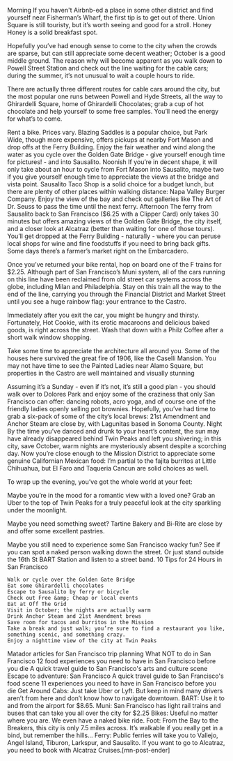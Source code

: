 Morning
If you haven't Airbnb-ed a place in some other district and find yourself near Fisherman’s Wharf, the first tip is to get out of there. Union Square is still touristy, but it’s worth seeing and good for a stroll. Honey Honey is a solid breakfast spot.

Hopefully you’ve had enough sense to come to the city when the crowds are sparse, but can still appreciate some decent weather; October is a good middle ground. The reason why will become apparent as you walk down to Powell Street Station and check out the line waiting for the cable cars; during the summer, it’s not unusual to wait a couple hours to ride.

There are actually three different routes for cable cars around the city, but the most popular one runs between Powell and Hyde Streets, all the way to Ghirardelli Square, home of Ghirardelli Chocolates; grab a cup of hot chocolate and help yourself to some free samples. You’ll need the energy for what’s to come.

Rent a bike. Prices vary. Blazing Saddles is a popular choice, but Park Wide, though more expensive, offers pickups at nearby Fort Mason and drop offs at the Ferry Building. Enjoy the fair weather and wind along the water as you cycle over the Golden Gate Bridge - give yourself enough time for pictures! - and into Sausalito.
Noonish
If you’re in decent shape, it will only take about an hour to cycle from Fort Mason into Sausalito, maybe two if you give yourself enough time to appreciate the views at the bridge and vista point. Sausalito Taco Shop is a solid choice for a budget lunch, but there are plenty of other places within walking distance: Napa Valley Burger Company. Enjoy the view of the bay and check out galleries like The Art of Dr. Seuss to pass the time until the next ferry.
Afternoon
The ferry from Sausalito back to San Francisco ($6.25 with a Clipper Card) only takes 30 minutes but offers amazing views of the Golden Gate Bridge, the city itself, and a closer look at Alcatraz (better than waiting for one of those tours). You’ll get dropped at the Ferry Building - naturally - where you can peruse local shops for wine and fine foodstuffs if you need to bring back gifts. Some days there’s a farmer’s market right on the Embarcadero.

Once you’ve returned your bike rental, hop on board one of the F trains for $2.25. Although part of San Francisco’s Muni system, all of the cars running on this line have been reclaimed from old street car systems across the globe, including Milan and Philadelphia. Stay on this train all the way to the end of the line, carrying you through the Financial District and Market Street until you see a huge rainbow flag: your entrance to the Castro.

Immediately after you exit the car, you might be hungry and thirsty. Fortunately, Hot Cookie, with its erotic macaroons and delicious baked goods, is right across the street. Wash that down with a Philz Coffee after a short walk window shopping.

Take some time to appreciate the architecture all around you. Some of the houses here survived the great fire of 1906, like the Caselli Mansion. You may not have time to see the Painted Ladies near Alamo Square, but properties in the Castro are well maintained and visually stunning

Assuming it’s a Sunday - even if it’s not, it’s still a good plan - you should walk over to Dolores Park and enjoy some of the craziness that only San Francisco can offer: dancing robots, acro yoga, and of course one of the friendly ladies openly selling pot brownies. Hopefully, you’ve had time to grab a six-pack of some of the city’s local brews: 21st Amendment and Anchor Steam are close by, with Lagunitas based in Sonoma County.
Night
By the time you’ve danced and drunk to your heart’s content, the sun may have already disappeared behind Twin Peaks and left you shivering; in this city, save October, warm nights are mysteriously absent despite a scorching day. Now you’re close enough to the Mission District to appreciate some genuine Californian Mexican food: I’m partial to the fajita burritos at Little Chihuahua, but El Faro and Taqueria Cancun are solid choices as well.

To wrap up the evening, you’ve got the whole world at your feet:

Maybe you’re in the mood for a romantic view with a loved one? Grab an Uber to the top of Twin Peaks for a truly peaceful look at the city sparkling under the moonlight.

Maybe you need something sweet? Tartine Bakery and Bi-Rite are close by and offer some excellent pastries.

Maybe you still need to experience some San Francisco wacky fun? See if you can spot a naked person walking down the street. Or just stand outside the 16th St BART Station and listen to a street band.
10 Tips for 24 Hours in San Francisco

 	Walk or cycle over the Golden Gate Bridge
 	Eat some Ghirardelli chocolates
 	Escape to Sausalito by ferry or bicycle
 	Check out Free &amp; Cheap or local events
 	Eat at Off The Grid
 	Visit in October; the nights are actually warm
 	Drink Anchor Steam and 21st Amendment brews
 	Save room for tacos and burritos in the Mission
 	Take a break and just walk; you’re sure to find a restaurant you like, something scenic, and something crazy.
 	Enjoy a nighttime view of the city at Twin Peaks

Matador articles for San Francisco trip planning
What NOT to do in San Francisco
12 food experiences you need to have in San Francisco before you die
A quick travel guide to San Francisco's arts and culture scene
Escape to adventure: San Francisco
A quick travel guide to San Francisco's food scene
11 experiences you need to have in San Francisco before you die
Get Around
Cabs: Just take Uber or Lyft. But keep in mind many drivers aren’t from here and don’t know how to navigate downtown.
BART: Use it to and from the airport for $8.65.
Muni: San Francisco has light rail trains and buses that can take you all over the city for $2.25
Bikes: Useful no matter where you are. We even have a naked bike ride.
Foot: From the Bay to the Breakers, this city is only 7.5 miles across. It’s walkable if you really get in a bind, but remember the hills…
Ferry: Public ferries will take you to Vallejo, Angel Island, Tiburon, Larkspur, and Sausalito. If you want to go to Alcatraz, you need to book with Alcatraz Cruises.[mn-post-ender]
